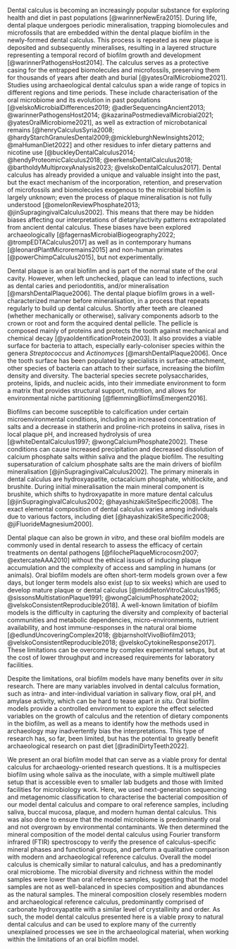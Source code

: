 <!-- basic introduction to the field, comprehensible to a scientist in any discipline - what is ancient dental calculus and why is it interesting?-->

Dental calculus is becoming an increasingly popular substance for exploring health and
diet in past populations [@warinnerNewEra2015].
During life, dental plaque undergoes periodic mineralisation, trapping biomolecules and
microfossils that are embedded within the dental plaque biofilm in the newly-formed
dental calculus. This process
is repeated as new plaque is deposited and subsequently mineralises, resulting in
a layered structure representing a temporal record of biofilm growth and development
[@warinnerPathogensHost2014].
The calculus serves as a protective casing for the entrapped biomolecules and
microfossils, preserving
them for thousands of years after death and burial [@yatesOralMicrobiome2021].
Studies using archaeological dental calculus span a wide
range of topics in different regions and time periods. These include characterisation
of the oral microbiome and its evolution in past populations
[@velskoMicrobialDifferences2019; @adlerSequencingAncient2013; @warinnerPathogensHost2014; @kazarinaPostmedievalMicrobial2021; @yatesOralMicrobiome2021],
as well as extraction of microbotanical remains
[@henryCalculusSyria2008; @hardyStarchGranulesDental2009;@mickleburghNewInsights2012; @maHumanDiet2022]
and other residues to infer dietary patterns and nicotine use
[@buckleyDentalCalculus2014; @hendyProteomicCalculus2018; @eerkensDentalCalculus2018; @bartholdyMultiproxyAnalysis2023; @velskoDentalCalculus2017].
<!-- expand arch applications of DC -->
<!-- what are current limitations of DC? hint at why we need this study -->
Dental calculus has already provided a unique and valuable insight into the past,
but the exact mechanism of the incorporation, retention, and preservation of
microfossils and biomolecules exogenous to the microbial biofilm is largely unknown;
even the process of plaque mineralisation
is not fully understood [@omelonReviewPhosphate2013; @jinSupragingivalCalculus2002].
This means that there may be hidden biases affecting our
interpretations of dietary/activity patterns extrapolated from ancient dental calculus.
These biases have been explored archaeologically
[@fagernasMicrobialBiogeography2022; @trompEDTACalculus2017] as well as in
contemporary humans [@leonardPlantMicroremains2015] and non-human primates
[@powerChimpCalculus2015], but not experimentally.
<!-- why are biofilm models valuable? maybe move to biofilm paragraph -->

<!-- more detailed background, comprehensible to scientists in related disciplines -->
<!-- How does calculus form? -->
Dental plaque is an oral biofilm and is part of the normal state of the oral
cavity. However, when left unchecked, plaque can lead to infections, such as
dental caries and periodontitis, and/or mineralisation [@marshDentalPlaque2006].
The dental plaque biofilm grows in a well-characterized manner before mineralisation,
in a process that repeats regularly to build up dental calculus.
Shortly after teeth are cleaned (whether mechanically or otherwise), salivary
components adsorb to the crown or root and form the acquired dental pellicle.
The pellicle is
composed mainly of proteins and protects the tooth against
mechanical and chemical decay [@yaoIdentificationProtein2003]. It also
provides a viable surface for bacteria to attach, especially early-coloniser
species within the genera *Streptococcus* and *Actinomyces*
[@marshDentalPlaque2006]. Once
the tooth surface has been populated by specialists in surface-attachment, other
species of bacteria can attach to their surface, increasing the biofilm density
and diversity. The bacterial species secrete polysaccharides, proteins, lipids,
and nucleic acids, into their immediate environment to form a matrix that provides
structural support, nutrition, and allows for environmental niche partitioning
[@flemmingBiofilmsEmergent2016].
<!-- composition of plaque and DC -->

Biofilms can become susceptible to
calcification under certain microenvironmental conditions, including an increased
concentration of salts and a decrease in statherin
and proline-rich proteins in saliva, rises in local plaque pH, and increased
hydrolysis of urea [@whiteDentalCalculus1997; @wongCalciumPhosphate2002].
These conditions can cause increased precipitation and decreased dissolution of
calcium phosphate salts within saliva and the plaque biofilm.
The resulting supersaturation of calcium phosphate salts are the main
drivers of biofilm mineralisation [@jinSupragingivalCalculus2002].
The primary minerals in dental calculus are hydroxyapatite,
octacalcium phosphate, whitlockite, and brushite. During initial
mineralisation the main mineral component is brushite, which shifts to hydroxyapatite
in more
mature dental calculus [@jinSupragingivalCalculus2002; @hayashizakiSiteSpecific2008].
The exact elemental composition of dental calculus varies among individuals due to
various factors, including diet [@hayashizakiSiteSpecific2008; @jiFluorideMagnesium2000].

Dental plaque can also be grown *in vitro*, and these oral biofilm models are
commonly used in dental research to assess the efficacy
of certain treatments on dental pathogens [@filochePlaqueMicrocosm2007; @extercateAAA2010]
without the ethical issues of inducing plaque accumulation and the complexity
of access and sampling in humans (or animals).
Oral biofilm models are often short-term models grown over a few days, but
longer term models also exist (up to six weeks) which are used to develop mature plaque or
dental calculus
[@middletonVitroCalculus1965; @sissonsMultistationPlaque1991; @wongCalciumPhosphate2002; @velskoConsistentReproducible2018]. 
<!-- oral biofilm models. Why are they valuable and what are limitations of current models? -->
<!-- limitations of current models -->
A well-known limitation of biofilm models is the difficulty in capturing the
diversity and complexity of bacterial communities and metabolic dependencies,
micro-environments, nutrient availability, and host immune-responses in the natural
oral biome
[@edlundUncoveringComplex2018; @bjarnsholtVivoBiofilm2013; @velskoConsistentReproducible2018; @velskoCytokineResponse2017].
These limitations can be overcome by complex experimental setups, but at the cost
of lower throughput and increased requirements for laboratory facilities.

Despite the limitations, oral biofilm models have many benefits over *in situ* research.
There are many variables involved in dental calculus formation, such as intra-
and inter-individual variation in salivary flow, oral pH,
and amylase activity, which can be hard to tease apart *in situ*.
Oral biofilm models provide a controlled environment to explore the effect
selected variables on the growth of calculus and the retention of dietary
components in the biofilm, as well as a means to identify
how the methods used in archaeology may inadvertently bias the interpretations.
This type of research has, so far, been limited, but has the potential to greatly benefit
archaeological research on past diet [@radiniDirtyTeeth2022].

<!-- What did we do and why?
clearly stating the general problem being addressed by this particular study 
Justify the methods we chose and how they relate to the questions we're asking about
the model and what questions we want to ask with the model-->

<!-- condense last two paragraphs to single -->

We present an oral biofilm model that can serve as a viable proxy for dental
calculus for archaeology-oriented research questions.
It is a multispecies biofilm using whole saliva as the inoculate, with a simple
multiwell plate setup that is accessible even to smaller lab budgets and those
with limited facilities for microbiology work.
Here, we used next-generation sequencing and metagenomic classification
to characterise the bacterial composition of our model dental calculus and compare
to oral reference samples, including saliva, buccal mucosa, plaque, and modern human
dental calculus. This was also
done to ensure that the model microbiome is predominantly oral and not overgrown
by environmental contaminants.
We then determined the mineral composition of the model dental calculus using Fourier
transform infrared (FTIR) spectroscopy to verify the presence of calculus-specific
mineral phases and functional groups, and perform a qualitative comparison with
modern and archaeological reference calculus. 
Overall the model calculus is chemically similar to natural calculus, and has
a predominantly oral microbiome.
The microbial diversity and richness within the model samples were lower than
oral reference samples, suggesting that the model samples are not as well-balanced
in species composition and abundances as the natural samples.
The mineral composition closely resembles modern and archaeological reference
calculus, predominantly comprised of carbonate hydroxyapatite with a similar level of
crystallinity and order.
As such, the model dental calculus presented here is a viable proxy to natural
dental calculus and can be used to explore many of the currently unexplained
processes we see in the archaeological material, when working within the
limitations of an oral biofilm model.
